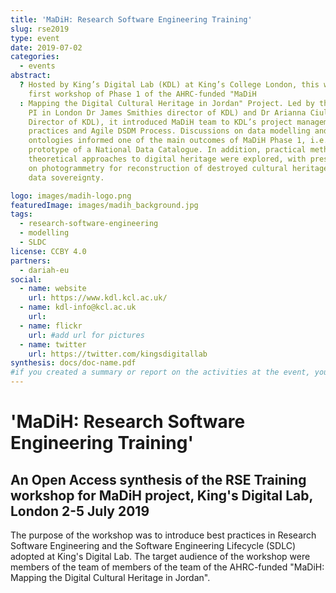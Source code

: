 ```yaml
---
title: 'MaDiH: Research Software Engineering Training'
slug: rse2019
type: event
date: 2019-07-02
categories:
  - events
abstract:
  ? Hosted by King’s Digital Lab (KDL) at King’s College London, this was the
    first workshop of Phase 1 of the AHRC-funded "MaDiH
  : Mapping the Digital Cultural Heritage in Jordan" Project. Led by the Project
    PI in London Dr James Smithies director of KDL) and Dr Arianna Ciula (Deputy
    Director of KDL), it introduced MaDiH team to KDL’s project management
    practices and Agile DSDM Process. Discussions on data modelling and
    ontologies informed one of the main outcomes of MaDiH Phase 1, i.e. a
    prototype of a National Data Catalogue. In addition, practical methods and
    theoretical approaches to digital heritage were explored, with presentations
    on photogrammetry for reconstruction of destroyed cultural heritage and on
    data sovereignty.

logo: images/madih-logo.png
featuredImage: images/madih_background.jpg
tags:
  - research-software-engineering
  - modelling
  - SLDC
license: CCBY 4.0
partners:
  - dariah-eu
social:
  - name: website
    url: https://www.kdl.kcl.ac.uk/
  - name: kdl-info@kcl.ac.uk
    url:
  - name: flickr
    url: #add url for pictures
  - name: twitter
    url: https://twitter.com/kingsdigitallab
synthesis: docs/doc-name.pdf
#if you created a summary or report on the activities at the event, you can include it here as a .pdf.
---
```


# 'MaDiH: Research Software Engineering Training'

## An Open Access synthesis of the RSE Training workshop for MaDiH project, King's Digital Lab, London 2-5 July 2019

The purpose of the workshop was to introduce best practices in Research Software
Engineering and the Software Engineering Lifecycle (SDLC) adopted at King's
Digital Lab. The target audience of the workshop were members of the team of
members of the team of the AHRC-funded "MaDiH: Mapping the Digital Cultural
Heritage in Jordan".
